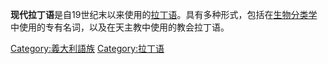 {{Multiple issues|
{{Expand language|1=en|time=2021-02-10T01:27:25+00:00}}
{{Unreferenced|time=2021-02-10T01:27:25+00:00}}
}}
{{Infobox language|name=现代拉丁语|iso3=lat|fam5=|fam1=[[印欧语系|印欧语系]]|iso5=|date=|speakers=|states=[[梵蒂冈|梵蒂冈]]等|pronunciation=|glotto=none|iso2=lat|nativename={{lang|la|Latinitas viva}}|iso1=la|image=akihitum-et-michikam.jpg|script=[[罗马字母|罗马字母]]|fam4=[[拉丁语|拉丁语]]|fam3=[[拉丁-法利希语支|拉丁-法利希语支]]|fam2=[[意大利语族|意大利语族]]|familycolor=[[印欧语系|印欧语系]]|region=[[欧洲|欧洲]]|vitality=}}
'''现代拉丁语'''是自19世纪末以来使用的[[拉丁语|拉丁语]]。具有多种形式，包括在[[生物分类学|生物分类学]]中使用的专有名词，以及在天主教中使用的教会拉丁语。

{{Latin periods}}


[[Category:義大利語族|Category:義大利語族]]
[[Category:拉丁语|Category:拉丁语]]